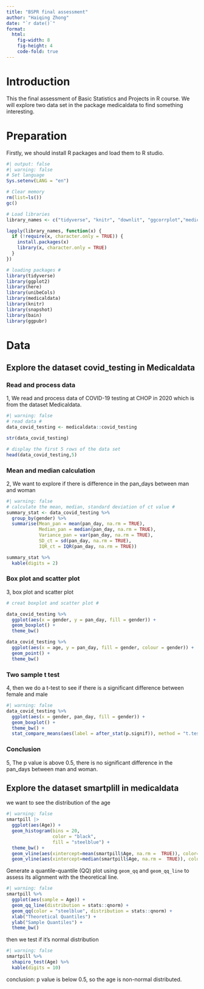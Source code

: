 ```yaml
---
title: "BSPR final assessment"
author: "Haiqing Zhong"
date: "`r date()`"
format: 
  html:
    fig-width: 8
    fig-height: 4
    code-fold: true
---
```


# Introduction

This the final assessment of Basic Statistics and Projects in R course. We will explore two data set in the package medicaldata to find something interesting.

# Preparation

Firstly, we should install R packages and load them to R studio.

```r
#| output: false
#| warning: false
# Set language
Sys.setenv(LANG = "en")

# Clear memory
rm(list=ls())
gc()

# Load libraries
library_names <- c("tidyverse", "knitr", "downlit", "ggcorrplot","medicaldata", "rstatix", "datarium","PairedData")

lapply(library_names, function(x) {
  if (!require(x, character.only = TRUE)) {
    install.packages(x)
    library(x, character.only = TRUE)
  }
})

# loading packages #
library(tidyverse)
library(ggplot2)
library(here)
library(unibeCols)
library(medicaldata)
library(knitr)
library(snapshot)
library(bain)
library(ggpubr)
```

# Data

## Explore the dataset covid_testing in Medicaldata

### Read and process data

1, We read and process data of COVID-19 testing at CHOP in 2020 which is from the dataset Medicaldata.

```r
#| warning: false
# read data #
data_covid_testing <- medicaldata::covid_testing

str(data_covid_testing)

# display the first 5 rows of the data set
head(data_covid_testing,5)
```

### Mean and median calculation

2, We want to explore if there is difference in the pan_days between man and woman

```r
#| warning: false
# calculate the mean, median, standard deviation of ct value #
summary_stat <- data_covid_testing %>%
  group_by(gender) %>%                        
  summarise(Mean_pan = mean(pan_day, na.rm = TRUE),
            Median_pan = median(pan_day, na.rm = TRUE),
            Variance_pan = var(pan_day, na.rm = TRUE),
            SD_ct = sd(pan_day, na.rm = TRUE),
            IQR_ct = IQR(pan_day, na.rm = TRUE))

summary_stat %>%
  kable(digits = 2)
```

### Box plot and scatter plot

3, box plot and scatter plot

```r
# creat boxplot and scatter plot #

data_covid_testing %>%
  ggplot(aes(x = gender, y = pan_day, fill = gender)) +
  geom_boxplot() + 
  theme_bw()

data_covid_testing %>%
  ggplot(aes(x = age, y = pan_day, fill = gender, colour = gender)) +
  geom_point() + 
  theme_bw()
```

### Two sample t test

4, then we do a t-test to see if there is a significant difference between female and male

```r
#| warning: false
data_covid_testing %>%
  ggplot(aes(x = gender, pan_day, fill = gender)) +
  geom_boxplot() +
  theme_bw() +
  stat_compare_means(aes(label = after_stat(p.signif)), method = "t.test", ref.group = "female")
```

### Conclusion

5, The p value is above 0.5, there is no significant difference in the pan_days between man and woman.

## Explore the dataset smartplill in medicaldata

we want to see the distribution of the age

```r
#| warning: false
smartpill |> 
  ggplot(aes(Age)) +
  geom_histogram(bins = 20,
                 color = "black",
                 fill = "steelblue") + 
  theme_bw() + 
  geom_vline(aes(xintercept=mean(smartpill$Age, na.rm =  TRUE)), color="red") +
  geom_vline(aes(xintercept=median(smartpill$Age, na.rm =  TRUE)), color="blue")
```

Generate a quantile-quantile (QQ) plot using `geom_qq` and `geom_qq_line` to assess its alignment with the theoretical line.

```r
#| warning: false
smartpill %>%
  ggplot(aes(sample = Age)) + 
  geom_qq_line(distribution = stats::qnorm) +
  geom_qq(color = "steelblue", distribution = stats::qnorm) + 
  xlab("Theoretical Quantiles") +
  ylab("Sample Quantiles") +
  theme_bw()
```

then we test if it's normal distribution

```r
#| warning: false
smartpill %>%
  shapiro_test(Age) %>%
  kable(digits = 10)
```

conclusion: p value is below 0.5, so the age is non-normal distributed.
